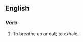==English==

===Verb===
{{en-verb|upbreathes|upbreathing|upbreathed}}

# {{label|en|obsolete}} To breathe up or out; to exhale.
#: {{rfquotek|Marston}}